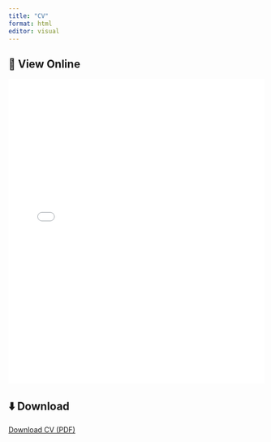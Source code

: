 ```yaml
---
title: "CV"
format: html
editor: visual
---
```


## 📄 View Online
<embed src="/files/kakush_cv-4.pdf" type="application/pdf" width="100%" height="600px" />

## ⬇️ Download
[Download CV (PDF)](/files/kakush_cv-4.pdf)
